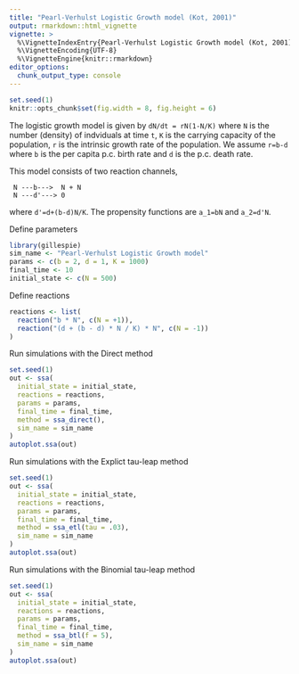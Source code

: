 ```yaml
---
title: "Pearl-Verhulst Logistic Growth model (Kot, 2001)"
output: rmarkdown::html_vignette
vignette: >
  %\VignetteIndexEntry{Pearl-Verhulst Logistic Growth model (Kot, 2001)}
  %\VignetteEncoding{UTF-8}
  %\VignetteEngine{knitr::rmarkdown}
editor_options: 
  chunk_output_type: console
---
```


<!-- github markdown built using 
rmarkdown::render("vignettes/logistic_growth.Rmd", output_format = "github_document")
-->

```r
set.seed(1)
knitr::opts_chunk$set(fig.width = 8, fig.height = 6)
```

The logistic growth model is given by `dN/dt = rN(1-N/K)` where
`N` is the number (density) of indviduals at time `t`, 
`K` is the carrying capacity of the population, 
`r` is the intrinsic growth rate of the population. 
We assume `r=b-d` where 
`b` is the per capita p.c. birth rate and 
`d` is the p.c. death rate. 

This model consists of two reaction channels,
```
 N ---b--->  N + N
 N ---d'---> 0
```
where `d'=d+(b-d)N/K`. The propensity functions are `a_1=bN` and `a_2=d'N`.

Define parameters
```r
library(gillespie)
sim_name <- "Pearl-Verhulst Logistic Growth model"
params <- c(b = 2, d = 1, K = 1000)
final_time <- 10
initial_state <- c(N = 500)
```

Define reactions
```r
reactions <- list(
  reaction("b * N", c(N = +1)),
  reaction("(d + (b - d) * N / K) * N", c(N = -1))
)
```

Run simulations with the Direct method
```r
set.seed(1)
out <- ssa(
  initial_state = initial_state,
  reactions = reactions,
  params = params,
  final_time = final_time,
  method = ssa_direct(),
  sim_name = sim_name
) 
autoplot.ssa(out)
```

Run simulations with the Explict tau-leap method
```r
set.seed(1)
out <- ssa(
  initial_state = initial_state,
  reactions = reactions,
  params = params,
  final_time = final_time,
  method = ssa_etl(tau = .03),
  sim_name = sim_name
) 
autoplot.ssa(out)
```

Run simulations with the Binomial tau-leap method
```r
set.seed(1)
out <- ssa(
  initial_state = initial_state,
  reactions = reactions,
  params = params,
  final_time = final_time,
  method = ssa_btl(f = 5),
  sim_name = sim_name
) 
autoplot.ssa(out)
```
